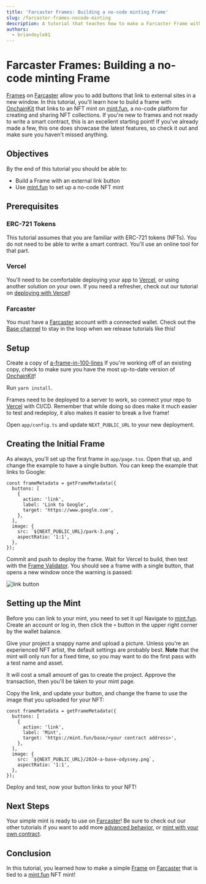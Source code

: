 ```yaml
---
title: 'Farcaster Frames: Building a no-code minting Frame'
slug: /farcaster-frames-nocode-minting
description: A tutorial that teaches how to make a Farcaster Frame with an outbound link to an NFT minting website.
authors:
  - briandoyle81
---
```


# Farcaster Frames: Building a no-code minting Frame

[Frames] on [Farcaster] allow you to add buttons that link to external sites in a new window. In this tutorial, you'll learn how to build a frame with [OnchainKit] that links to an NFT mint on [mint.fun], a no-code platform for creating and sharing NFT collections. If you're new to frames and not ready to write a smart contract, this is an excellent starting point! If you've already made a few, this one does showcase the latest features, so check it out and make sure you haven't missed anything.

## Objectives

By the end of this tutorial you should be able to:

- Build a Frame with an external link button
- Use [mint.fun] to set up a no-code NFT mint

## Prerequisites

### ERC-721 Tokens

This tutorial assumes that you are familiar with ERC-721 tokens (NFTs). You do not need to be able to write a smart contract. You'll use an online tool for that part.

### Vercel

You'll need to be comfortable deploying your app to [Vercel], or using another solution on your own. If you need a refresher, check out our tutorial on [deploying with Vercel]!

### Farcaster

You must have a [Farcaster] account with a connected wallet. Check out the [Base channel] to stay in the loop when we release tutorials like this!

## Setup

Create a copy of [a-frame-in-100-lines] If you're working off of an existing copy, check to make sure you have the most up-to-date version of [OnchainKit]!

Run `yarn install`.

Frames need to be deployed to a server to work, so connect your repo to [Vercel] with CI/CD. Remember that while doing so does make it much easier to test and redeploy, it also makes it easier to break a live frame!

Open `app/config.ts` and update `NEXT_PUBLIC_URL` to your new deployment.

## Creating the Initial Frame

As always, you'll set up the first frame in `app/page.tsx`. Open that up, and change the example to have a single button. You can keep the example that links to Google:

```tsx
const frameMetadata = getFrameMetadata({
  buttons: [
    {
      action: 'link',
      label: 'Link to Google',
      target: 'https://www.google.com',
    },
  ],
  image: {
    src: `${NEXT_PUBLIC_URL}/park-3.png`,
    aspectRatio: '1:1',
  },
});
```

Commit and push to deploy the frame. Wait for Vercel to build, then test with the [Frame Validator]. You should see a frame with a single button, that opens a new window once the warning is passed:

![link button](/images/frames/link-button-test.png)

## Setting up the Mint

Before you can link to your mint, you need to set it up! Navigate to [mint.fun]. Create an account or log in, then click the `+` button in the upper right corner by the wallet balance.

Give your project a snappy name and upload a picture. Unless you're an experienced NFT artist, the default settings are probably best. **Note** that the mint will only run for a fixed time, so you may want to do the first pass with a test name and asset.

It will cost a small amount of gas to create the project. Approve the transaction, then you'll be taken to your mint page.

Copy the link, and update your button, and change the frame to use the image that you uploaded for your NFT:

```tsx
const frameMetadata = getFrameMetadata({
  buttons: [
    {
      action: 'link',
      label: 'Mint',
      target: 'https://mint.fun/base/<your contract address>',
    },
  ],
  image: {
    src: `${NEXT_PUBLIC_URL}/2024-a-base-odyssey.png`,
    aspectRatio: '1:1',
  },
});
```

Deploy and test, now your button links to your NFT!

## Next Steps

Your simple mint is ready to use on [Farcaster]! Be sure to check out our other tutorials if you want to add more [advanced behavior], or [mint with your own contract].

## Conclusion

In this tutorial, you learned how to make a simple [Frame] on [Farcaster] that is tied to a [mint.fun] NFT mint!

[mint.fun]: https://mint.fun/
[Farcaster]: https://www.farcaster.xyz/
[a-frame-in-100-lines]: https://github.com/Zizzamia/a-frame-in-100-lines
[OnchainKit]: https://onchainkit.xyz/?utm_source=basedocs&utm_medium=tutorials&campaign=farcaster-frames-nocode-minting
[Vercel]: https://vercel.com
[Frame Validator]: https://warpcast.com/~/developers/frames
[Base channel]: https://warpcast.com/~/channel/base
[deploying with Vercel]: /tutorials/farcaster-frames-deploy-to-vercel
[Frame]: https://docs.farcaster.xyz/learn/what-is-farcaster/frames
[Frames]: https://docs.farcaster.xyz/learn/what-is-farcaster/frames
[advanced behavior]: /tutorials/farcaster-frames-gating-and-redirects
[mint with your own contract]: ./farcaster-frames-nft-minting

